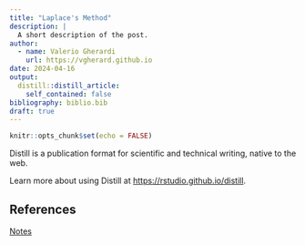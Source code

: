 ```yaml
---
title: "Laplace's Method"
description: |
  A short description of the post.
author:
  - name: Valerio Gherardi
    url: https://vgherard.github.io
date: 2024-04-16
output:
  distill::distill_article:
    self_contained: false
bibliography: biblio.bib
draft: true
---
```


```r
knitr::opts_chunk$set(echo = FALSE)
```

Distill is a publication format for scientific and technical writing, native to the web.

Learn more about using Distill at <https://rstudio.github.io/distill>.

## References

[Notes](http://bactra.org/notebooks/laplace-approximation.html)
